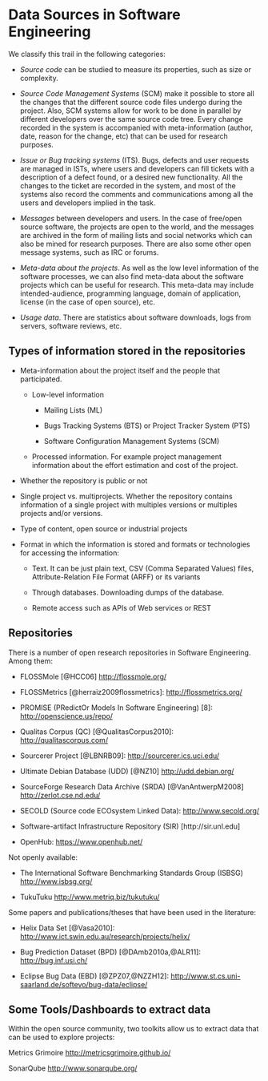 # Data Sources in Software Engineering

We classify this trail in the following categories:

* _Source code_ can be studied to measure its properties, such as size or complexity.

* _Source Code Management Systems_ (SCM) make it possible to store all the changes that the different source code files undergo during the project. Also, SCM systems allow for work to be done in parallel by different developers over the same source code tree. Every change recorded in the system is accompanied with meta-information (author, date, reason for the change, etc) that can be used for research purposes.

* _Issue or Bug tracking systems_ (ITS). Bugs, defects and user requests are managed in ISTs, where users and developers can fill tickets with a description of a defect found, or a desired new functionality. All the changes to the ticket are recorded in the system, and most of the systems also record the comments and communications among all the users and developers implied in the task. 

* _Messages_ between developers and users. In the case of free/open source software, the projects are open to the world, and the messages are archived in the form of mailing lists and social networks which can also be mined for research purposes. There are also some other open message systems, such as IRC or forums. 

* _Meta-data about the projects_. As well as the low level information of the software processes, we can also find meta-data about the software projects which can be useful for research. This meta-data may include intended-audience, programming language, domain of application, license (in the case of open source), etc.

* _Usage data_. There are statistics about software downloads, logs from servers, software reviews, etc. 

## Types of information stored in the repositories

  * Meta-information about the project itself and the
people that participated.

    + Low-level information

        * Mailing Lists (ML)

        * Bugs Tracking Systems (BTS) or Project Tracker System (PTS)

        * Software Configuration Management Systems (SCM)

    + Processed information. For example project management information about the effort estimation
and cost of the project.

* Whether the repository is public or not

* Single project vs. multiprojects. Whether the repository contains information of a single project with multiples versions or multiples projects and/or versions.

* Type of content, open source or industrial projects

* Format in which the information is stored and formats or technologies for accessing the information:
  
    + Text. It can be just plain text, CSV (Comma Separated Values) files, Attribute-Relation File Format
(ARFF) or its variants
    
    + Through databases. Downloading dumps of the database.
    
    + Remote access such as APIs of Web services or REST


## Repositories

There is a number of open research repositories in Software Engineering. Among them:

  + FLOSSMole [@HCC06] 
[http://flossmole.org/](http://flossmole.org/)

  + FLOSSMetrics [@herraiz2009flossmetrics]: 
[http://flossmetrics.org/](http://flossmetrics.org/)

  + PROMISE (PRedictOr Models In Software Engineering) [8]: 
[http://openscience.us/repo/](http://openscience.us/repo/)

  + Qualitas Corpus (QC) [@QualitasCorpus2010]: 
[http://qualitascorpus.com/](http://qualitascorpus.com/)

  + Sourcerer Project [@LBNRB09]: 
[http://sourcerer.ics.uci.edu/](http://sourcerer.ics.uci.edu/)

  + Ultimate Debian Database (UDD) [@NZ10] 
[http://udd.debian.org/](http://udd.debian.org/)

  + SourceForge Research Data Archive (SRDA) [@VanAntwerpM2008] 
[http://zerlot.cse.nd.edu/](http://zerlot.cse.nd.edu/)

  + SECOLD (Source code ECOsystem Linked Data): 
    [http://www.secold.org/](http://www.secold.org/)

  + Software-artifact Infrastructure Repository (SIR) 
[http://sir.unl.edu]

  + OpenHub:
[https://www.openhub.net/](https://www.openhub.net/)


Not openly available:

  + The International Software Benchmarking Standards Group (ISBSG)
    [http://www.isbsg.org/](http://www.isbsg.org/)
  
  + TukuTuku
    [http://www.metriq.biz/tukutuku/](http://www.metriq.biz/tukutuku/)


Some papers and publications/theses that have been used in the literature:

  + Helix Data Set [@Vasa2010]: 
    [http://www.ict.swin.edu.au/research/projects/helix/](http://www.ict.swin.edu.au/research/projects/helix/)

  + Bug Prediction Dataset (BPD) [@DAmb2010a,@ALR11]: 
    [http://bug.inf.usi.ch/](http://bug.inf.usi.ch/)

  + Eclipse Bug Data (EBD) [@ZPZ07,@NZZH12]: 
    [http://www.st.cs.uni-saarland.de/softevo/bug-data/eclipse/](http://www.st.cs.uni-saarland.de/softevo/bug-data/eclipse/)


## Some Tools/Dashboards to extract data

Within the open source community, two toolkits allow us to extract data that can be used to explore projects:

Metrics Grimoire
[http://metricsgrimoire.github.io/](http://metricsgrimoire.github.io/)

SonarQube
[http://www.sonarqube.org/](http://www.sonarqube.org/)

